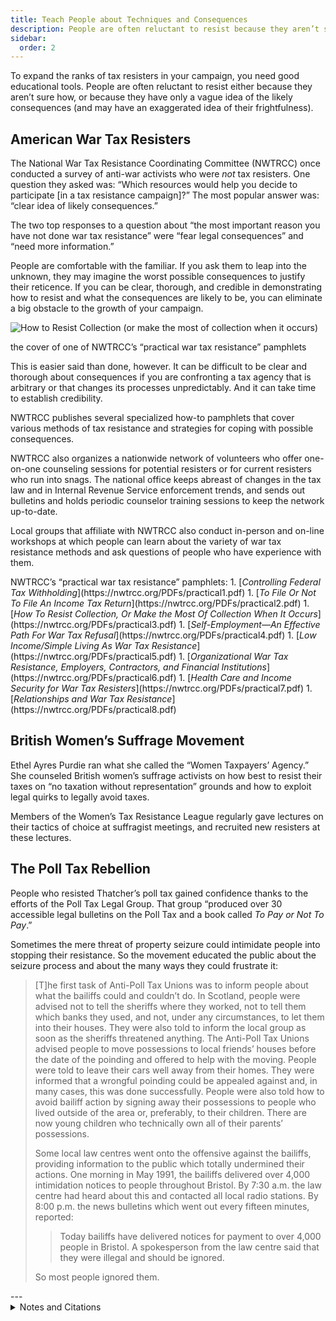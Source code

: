 ```yaml
---
title: Teach People about Techniques and Consequences
description: People are often reluctant to resist because they aren’t sure how, or because they only have a vague idea of the consequences.
sidebar:
  order: 2
---
```


To expand the ranks of tax resisters in your campaign, you need good educational tools.
People are often reluctant to resist either because they aren’t sure how, or because they have only a vague idea of the likely consequences (and may have an exaggerated idea of their frightfulness).

## <Badge text="Example" size="medium" /> American War Tax Resisters

The National War Tax Resistance Coordinating Committee (NWTRCC) once conducted a survey of anti-war activists who were *not* tax resisters.
One question they asked was: “Which resources would help you decide to participate [in a tax resistance campaign]?”
The most popular answer was: “clear idea of likely consequences.”

The two top responses to a question about “the most important reason you have not done war tax resistance” were “fear legal consequences” and “need more information.”

People are comfortable with the familiar.
If you ask them to leap into the unknown, they may imagine the worst possible consequences to justify their reticence.
If you can be clear, thorough, and credible in demonstrating how to resist and what the consequences are likely to be, you can eliminate a big obstacle to the growth of your campaign.

![How to Resist Collection (or make the most of collection when it occurs)](../../../assets/practical-3.gif)
<figcaption>the cover of one of NWTRCC’s “practical war tax resistance” pamphlets</figcaption>

This is easier said than done, however.
It can be difficult to be clear and thorough about consequences if you are confronting a tax agency that is arbitrary or that changes its processes unpredictably.
And it can take time to establish credibility.

NWTRCC publishes several specialized how-to pamphlets that cover various methods of tax resistance and strategies for coping with possible consequences.

NWTRCC also organizes a nationwide network of volunteers who offer one-on-one counseling sessions for potential resisters or for current resisters who run into snags.
The national office keeps abreast of changes in the tax law and in Internal Revenue Service enforcement trends, and sends out bulletins and holds periodic counselor training sessions to keep the network up-to-date.

Local groups that affiliate with NWTRCC also conduct in-person and on-line workshops at which people can learn about the variety of war tax resistance methods and ask questions of people who have experience with them.

<Aside type="tip" title="Links">
NWTRCC’s “practical war tax resistance” pamphlets:
1. [<i>Controlling Federal Tax Withholding</i>](https://nwtrcc.org/PDFs/practical1.pdf)
1. [<i>To File Or Not To File An Income Tax Return</i>](https://nwtrcc.org/PDFs/practical2.pdf)
1. [<i>How To Resist Collection, Or Make the Most Of Collection When It Occurs</i>](https://nwtrcc.org/PDFs/practical3.pdf)
1. [<i>Self-Employment—An Effective Path For War Tax Refusal</i>](https://nwtrcc.org/PDFs/practical4.pdf)
1. [<i>Low Income/Simple Living As War Tax Resistance</i>](https://nwtrcc.org/PDFs/practical5.pdf)
1. [<i>Organizational War Tax Resistance, Employers, Contractors, and Financial Institutions</i>](https://nwtrcc.org/PDFs/practical6.pdf)
1. [<i>Health Care and Income Security for War Tax Resisters</i>](https://nwtrcc.org/PDFs/practical7.pdf)
1. [<i>Relationships and War Tax Resistance</i>](https://nwtrcc.org/PDFs/practical8.pdf)
</Aside>

## <Badge text="Example" size="medium" /> British Women’s Suffrage Movement

Ethel Ayres Purdie ran what she called the “Women Taxpayers’ Agency.”
She counseled British women’s suffrage activists on how best to resist their taxes on “no taxation without representation” grounds and how to exploit legal quirks to legally avoid taxes.

Members of the Women’s Tax Resistance League regularly gave lectures on their tactics of choice at suffragist meetings, and recruited new resisters at these lectures.

## <Badge text="Example" size="medium" /> The Poll Tax Rebellion

People who resisted Thatcher’s poll tax gained confidence thanks to the efforts of the Poll Tax Legal Group.
That group “produced over 30 accessible legal bulletins on the Poll Tax and a book called <i>To Pay or Not To Pay</i>.”

Sometimes the mere threat of property seizure could intimidate people into stopping their resistance.
So the movement educated the public about the seizure process and about the many ways they could frustrate it:

> [T]he first task of Anti-Poll Tax Unions was to inform people about what the bailiffs could and couldn’t do.
> In Scotland, people were advised not to tell the sheriffs where they worked, not to tell them which banks they used, and not, under any circumstances, to let them into their houses.
> They were also told to inform the local group as soon as the sheriffs threatened anything.
> The Anti-Poll Tax Unions advised people to move possessions to local friends’ houses before the date of the poinding and offered to help with the moving.
> People were told to leave their cars well away from their homes.
> They were informed that a wrongful poinding could be appealed against and, in many cases, this was done successfully.
> People were also told how to avoid bailiff action by signing away their possessions to people who lived outside of the area or, preferably, to their children.
> There are now young children who technically own all of their parents’ possessions.
>
> Some local law centres went onto the offensive against the bailiffs, providing information to the public which totally undermined their actions.
> One morning in May 1991, the bailiffs delivered over 4,000 intimidation notices to people throughout Bristol.
> By 7:30 a.m. the law centre had heard about this and contacted all local radio stations.
> By 8:00 p.m. the news bulletins which went out every fifteen minutes, reported:
> > Today bailiffs have delivered notices for payment to over 4,000 people in Bristol.
> > A spokesperson from the law centre said that they were illegal and should be ignored.
>
> So most people ignored them.

<Aside type="wikipedia" title="Wikipedia">
  <WikipediaBadge title="National War Tax Resistance Coordinating Committee" />
  <WikipediaBadge title="Ethel Ayres Purdie" />
  <WikipediaBadge title="Poll tax (Great Britain)" />
  <WikipediaBadge title="Anti-Poll Tax Unions" />
</Aside>
---

<details>
<summary>Notes and Citations</summary>

* Burns, Danny <i>Poll Tax Rebellion</i> (AK Press, 1992), pp. 136, 151

</details>
